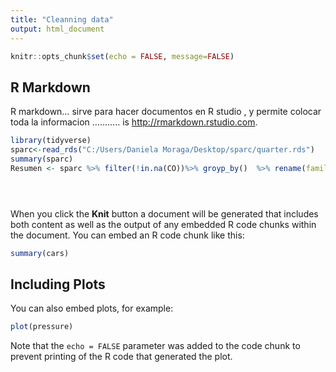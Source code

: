 ```yaml
---
title: "Cleanning data"
output: html_document
---
```


```r
knitr::opts_chunk$set(echo = FALSE, message=FALSE)
```

## R Markdown

R markdown... sirve para hacer documentos en R studio , y permite colocar toda la informacion ........... is        <http://rmarkdown.rstudio.com>.
```r
library(tidyverse)
sparc<-read_rds("C:/Users/Daniela Moraga/Desktop/sparc/quarter.rds")
summary(sparc)
Resumen <- sparc %>% filter(!in.na(CO))%>% groyp_by()  %>% rename(family=id) 





```


When you click the **Knit** button a document will be generated that includes both content as well as the output of any embedded R code chunks within the document. You can embed an R code chunk like this:

```r
summary(cars)
```

## Including Plots

You can also embed plots, for example:

```r
plot(pressure)
```

Note that the `echo = FALSE` parameter was added to the code chunk to prevent printing of the R code that generated the plot.
